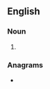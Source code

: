==English==

===Noun===
{{head|en|noun plural form}}

# {{plural of|poult|lang=en}}

===Anagrams===
* {{anagrams|en|pluots|plutos}}